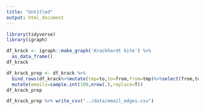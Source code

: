 ```yaml
---
title: "Untitled"
output: html_document
---
```


```r
library(tidyverse)
library(igraph)
```

```r
df_krack <- igraph::make_graph('Krackhardt kite') %>%
  as_data_frame()
df_krack
```



```r
df_krack_prep <- df_krack %>%
  bind_rows(df_krack%>%mutate(tmp=to,to=from,from=tmp)%>%select(from,to)) %>%
  mutate(emails=sample.int(100,nrow(.),replace=T))
df_krack_prep
```

```r
df_krack_prep %>% write_csv("../data/email_edges.csv")
```

